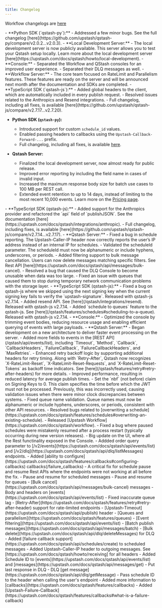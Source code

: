```yaml
---
title: Changelog
---
```


<Warning>Workflow changelogs are [here](/workflow/changelog)</Warning>

<Update label="January 2025">
- **Python SDK (`qstash-py`):**  
    - Addressed a few minor bugs. See the full changelog [here](https://github.com/upstash/qstash-py/compare/v2.0.2...v2.0.3).
- **Local Development Server:**  
    - The local development server is now publicly available. This server allows you to test your Qstash setup locally. Learn more about the local development server [here](https://upstash.com/docs/qstash/howto/local-development).    
- **Console:**
    - Separated the Workflow and QStash consoles for an improved user experience.
    - Separated their DLQ messages as well.
- **Workflow Server:**  
    - The core team focused on RateLimit and Parallelism features. These features are ready on the server and will be announced next month after the documentation and SDKs are completed.
</Update>  

<Update label="December 2024">  
- **TypeScript SDK (`qstash-js`):**  
    - Added global headers to the client, which are automatically included in every publish request.  
    - Resolved issues related to the Anthropics and Resend integrations.  
    - Full changelog, including all fixes, is available [here](https://github.com/upstash/qstash-js/compare/v2.7.17...v2.7.20).  

- **Python SDK (`qstash-py`):**  
    - Introduced support for custom `schedule_id` values.  
    - Enabled passing headers to callbacks using the `Upstash-Callback-Forward-...` prefix.  
    - Full changelog, including all fixes, is available [here](https://github.com/upstash/qstash-py/compare/v2.0.0...v2.0.1).  

- **Qstash Server:**  
    - Finalized the local development server, now almost ready for public release.  
    - Improved error reporting by including the field name in cases of invalid input.  
    - Increased the maximum response body size for batch use cases to 100 MB per REST call.  
    - Extended event retention to up to 14 days, instead of limiting to the most recent 10,000 events. Learn more on the [Pricing page](https://upstash.com/pricing/qstash).  
</Update>  

<Update label="November 2024">
- **TypeScript SDK (qstash-js):**
    - Added support for the Anthropics provider and refactored the `api` field of `publishJSON`. See the documentation [here](https://upstash.com/docs/qstash/integrations/anthropic).
    - Full changelog, including fixes, is available [here](https://github.com/upstash/qstash-js/compare/v2.7.14...v2.7.17).
- **Qstash Server:**
    - Fixed a bug in schedule reporting. The Upstash-Caller-IP header now correctly reports the user’s IP address instead of an internal IP for schedules.
    - Validated the scheduleId parameter. The scheduleId must now be alphanumeric or include hyphens, underscores, or periods.
    - Added filtering support to bulk message cancellation. Users can now delete messages matching specific filters. See Rest API [here](https://upstash.com/docs/qstash/api/messages/bulk-cancel).
    - Resolved a bug that caused the DLQ Console to become unusable when data was too large.
    - Fixed an issue with queues that caused them to stop during temporary network communication problems with the storage layer.
</Update>

<Update label="October 2024">
- **TypeScript SDK (qstash-js):**
    - Fixed a bug on qstash-js where we skipped using the next signing key when the current signing key fails to verify the `upstash-signature`. Released with qstash-js v2.7.14.
    - Added resend API. See [here](/qstash/integrations/resend). Released with qstash-js v2.7.14.
    - Added `schedule to queues` feature to the qstash-js. See [here](/qstash/features/schedules#scheduling-to-a-queue). Released with qstash-js v2.7.14.
- **Console:**
    - Optimized the console by trimming event bodies, reducing resource usage and enabling efficient querying of events with large payloads.
- **Qstash Server:**
    - Began development on a new architecture to deliver faster event processing on the server.
    - Added more fields to events in the [REST API](/qstash/api/events/list), including `Timeout`, `Method`, `Callback`, `CallbackHeaders`, `FailureCallback`, `FailureCallbackHeaders`, and `MaxRetries`.
    - Enhanced retry backoff logic by supporting additional headers for retry timing. Along with `Retry-After`, Qstash now recognizes `X-RateLimit-Reset`, `X-RateLimit-Reset-Requests`, and `X-RateLimit-Reset-Tokens` as backoff time indicators. See [here](/qstash/features/retry#retry-after-headers) for more details.
</Update>

<Update label="September 2024">
- Improved performance, resulting in reduced latency for average publish times.
- Set the `nbf` (not before) claim on Signing Keys to 0. This claim specifies the time before which the JWT must not be processed. Previously, this was incorrectly used, causing validation issues when there were minor clock discrepancies between systems.
- Fixed queue name validation. Queue names must now be alphanumeric or include hyphens, underscores, or periods, consistent with other API resources.
- Resolved bugs related to  [overwriting a schedule](https://upstash.com/docs/qstash/features/schedules#overwriting-an-existing-schedule).
</Update>

<Update label="August 2024">
- Released [Upstash Workflow](https://upstash.com/docs/qstash/workflow).
- Fixed a bug where paused schedules were mistakenly resumed after a process restart (typically occurring during new version releases). 
</Update>

<Update label="July 2024">
- Big update on the UI, where all the Rest functinality exposed in the Console.
- Addded order query parameter to [/v2/events](https://upstash.com/docs/qstash/api/events/list) and [/v2/dlq](https://upstash.com/docs/qstash/api/dlq/listMessages) endpoints.
- Added [ability to configure](https://upstash.com/docs/qstash/features/callbacks#configuring-callbacks) callbacks(/failure_callbacks)
- A critical fix for schedule pause and resume Rest APIs where the endpoints were not working at all before the fix.
</Update>

<Update label="June 2024">
- Pause and resume for scheduled messages
- Pause and resume for queues
- [Bulk cancel](https://upstash.com/docs/qstash/api/messages/bulk-cancel) messages
- Body and headers on [events](https://upstash.com/docs/qstash/api/events/list) 
- Fixed inaccurate queue lag
</Update>

<Update label="May 2024">
- [Retry-After](https://upstash.com/docs/qstash/features/retry#retry-after-header) support for rate-limited endpoints
- [Upstash-Timeout](https://upstash.com/docs/qstash/api/publish) header 
</Update>

<Update label="April 2024">
- [Queues and parallelism](https://upstash.com/docs/qstash/features/queues)
- [Event filtering](https://upstash.com/docs/qstash/api/events/list)
</Update>

<Update label="March 2024">
- [Batch publish messages](https://upstash.com/docs/qstash/api/messages/batch)
- [Bulk delete](https://upstash.com/docs/qstash/api/dlq/deleteMessages) for DLQ
</Update>

<Update label="February 2024">
- Added [failure callback support](https://upstash.com/docs/qstash/api/schedules/create) to scheduled messages
- Added Upstash-Caller-IP header to outgoing messages. See [https://upstash.com/docs/qstash/howto/receiving] for all headers
- Added Schedule ID to [events](https://upstash.com/docs/qstash/api/events/list) and [messages](https://upstash.com/docs/qstash/api/messages/get)
</Update>

<Update label="November 2023">
- Put last response in DLQ
- DLQ [get message](https://upstash.com/docs/qstash/api/dlq/getMessage)
- Pass schedule ID to the header when calling the user's endpoint
- Added more information to [callbacks](https://upstash.com/docs/qstash/features/callbacks)
</Update>

<Update label="October 2023">
- Added [Upstash-Failure-Callback](https://upstash.com/docs/qstash/features/callbacks#what-is-a-failure-callback)
</Update>